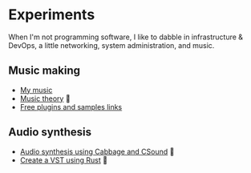 # Experiments

When I'm not programming software, I like to dabble in infrastructure & DevOps, a little networking, system administration, and music.

## Music making

- [My music](./audio/my-music)
- [Music theory](./audio/music-theory) 🚧
- [Free plugins and samples links](./audio/free-plugins)

## Audio synthesis

- [Audio synthesis using Cabbage and CSound](./audio/csound) 🚧
- [Create a VST using Rust](./audio/vst-rust) 🚧
